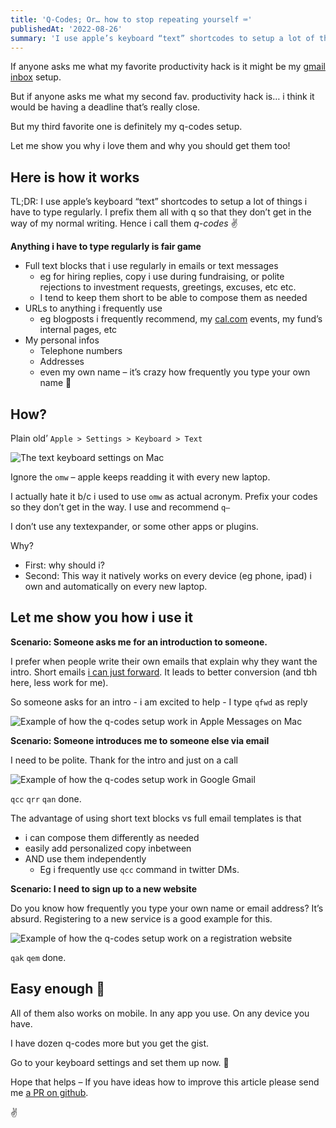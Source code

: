 ```yaml
---
title: 'Q-Codes; Or… how to stop repeating yourself ⌨️'
publishedAt: '2022-08-26'
summary: 'I use apple’s keyboard “text” shortcodes to setup a lot of things i have to type regularly. It’s easily one of my favorite productivity hacks!'
---
```


If anyone asks me what my favorite productivity hack is it might be my [gmail inbox](https://klinger.io/posts/how-to-use-gmail-more-efficiently) setup.

But if anyone asks me what my second fav. productivity hack is… i think it would be having a deadline that’s really close.

But my third favorite one is definitely my q-codes setup.

Let me show you why i love them and why you should get them too!

## Here is how it works

TL;DR: I use apple’s keyboard “text” shortcodes to setup a lot of things i have to type regularly. I prefix them all with q so that they don’t get in the way of my normal writing. Hence i call them _q-codes_ ✌️

**Anything i have to type regularly is fair game**

- Full text blocks that i use regularly in emails or text messages
  - eg for hiring replies, copy i use during fundraising, or polite rejections to investment requests, greetings, excuses, etc etc.
  - I tend to keep them short to be able to compose them as needed
- URLs to anything i frequently use
  - eg blogposts i frequently recommend, my [cal.com](http://cal.com) events, my fund’s internal pages, etc
- My personal infos
  - Telephone numbers
  - Addresses
  - even my own name – it’s crazy how frequently you type your own name 🤯

## How?

Plain old’ `Apple > Settings > Keyboard > Text`

<Image
  src="qcodes-ac9c9e37-ed13-4f06-89c5-102a1f8b5925-1.png"
  alt="The text keyboard settings on Mac"
/>

Ignore the `omw` – apple keeps readding it with every new laptop.

I actually hate it b/c i used to use `omw` as actual acronym. Prefix your codes so they don’t get in the way. I use and recommend `q–`

I don’t use any textexpander, or some other apps or plugins.

Why?

- First: why should i?
- Second: This way it natively works on every device (eg phone, ipad) i own and automatically on every new laptop.

## Let me show you how i use it

**Scenario: Someone asks me for an introduction to someone.**

I prefer when people write their own emails that explain why they want the intro. Short emails [i can just forward](https://also.roybahat.com/introductions-and-the-forward-intro-email-14e2827716a1). It leads to better conversion (and tbh here, less work for me).

So someone asks for an intro - i am excited to help - I type `qfwd` as reply

<Image
  src="qcodes-7d2b8525-9b13-49f4-830c-1e646d7c4cb2.gif"
  alt="Example of how the q-codes setup work in Apple Messages on Mac"
/>

**Scenario: Someone introduces me to someone else via email**

I need to be polite. Thank for the intro and just on a call

<Image
  src="qcodes-34b17502-b87f-49a1-ad67-4350162759c9.gif"
  alt="Example of how the q-codes setup work in Google Gmail"
/>

`qcc` `qrr` `qan` done.

The advantage of using short text blocks vs full email templates is that

- i can compose them differently as needed
- easily add personalized copy inbetween
- AND use them independently
  - Eg i frequently use `qcc` command in twitter DMs.

**Scenario: I need to sign up to a new website**

Do you know how frequently you type your own name or email address? It’s absurd. Registering to a new service is a good example for this.

<Image
  src="qcodes-0d9a2f4f-2160-44a0-adec-683216d381f6.gif"
  alt="Example of how the q-codes setup work on a registration website"
/>

`qak` `qem` done.

## Easy enough 💪

All of them also works on mobile. In any app you use. On any device you have.

I have dozen q-codes more but you get the gist.

Go to your keyboard settings and set them up now. 🙂

Hope that helps – If you have ideas how to improve this article please send me [a PR on github](https://github.com/andreasklinger/klinger-io).

✌️
